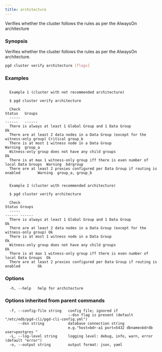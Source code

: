 ```yaml
---
title: architecture
---
```


Verifies whether the cluster follows the rules as per the AlwaysOn architecture

### Synopsis

Verifies whether the cluster follows the rules as per the AlwaysOn architecture.


```sh
pgd cluster verify architecture [flags]
```

### Examples

```text

  Example 1 (cluster with not recommended architecture)

  $ pgd cluster verify architecture

  Check                                                                               Status   Groups
  -----                                                                               ------   ------
  There is always at least 1 Global Group and 1 Data Group                            Ok
  There are at least 2 data nodes in a Data Group (except for the witness-only group) Critical group_b
  There is at most 1 witness node in a Data Group                                     Warning  group_a
  Witness-only group does not have any child groups                                   Ok
  There is at max 1 witness-only group iff there is even number of local Data Groups  Warning  bdrgroup
  There are at least 2 proxies configured per Data Group if routing is enabled        Warning  group_a, group_b


  Example 2 (cluster with recommended architecture)

  $ pgd cluster verify architecture

  Check                                                                               Status Groups
  -----                                                                               ------ ------
  There is always at least 1 Global Group and 1 Data Group                            Ok
  There are at least 2 data nodes in a Data Group (except for the witness-only group) Ok
  There is at most 1 witness node in a Data Group                                     Ok
  Witness-only group does not have any child groups                                   Ok
  There is at max 1 witness-only group iff there is even number of local Data Groups  Ok
  There are at least 2 proxies configured per Data Group if routing is enabled        Ok

```

### Options

```text
  -h, --help   help for architecture
```

### Options inherited from parent commands

```text
  -f, --config-file string   config file; ignored if 
                             --dsn flag is present (default "/etc/edb/pgd-cli/pgd-cli-config.yml")
      --dsn string           database connection string
                             e.g."host=bdr-a1 port=5432 dbname=bdrdb user=postgres "
  -L, --log-level string     logging level: debug, info, warn, error (default "error")
  -o, --output string        output format: json, yaml
```
